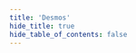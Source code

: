 ```yaml
---
title: 'Desmos'
hide_title: true
hide_table_of_contents: false
---
```



<ChainLayout>
  <ChainHero
    name="Desmos"
    iconUrl="img/desmos-icon.svg"
    bgColor="#E97E58"
    scope="mainnet"
    chainId="desmos-mainnet"
    nodeVersion="v7.1.0"
    token=""
    stakeUrl=""
    restakeUrl=""
    websiteUrl="https://desmos.network/"
    githubUrl="https://github.com/desmos-labs"
    xUrl="https://twitter.com/desmosnetwork"
    discordUrl="https://discord.desmos.network/"
  />

  <ProductLinks
    appUrl=""
    appImageUrl="img/products/"
    explorerUrl=""
    faucetUrl=""
  />

  <ToolsGrid
    chainName="desmos"
    scope="mainnet"
    showInstall={true}
    showUpgrade={true}
    showGenesis={true}
    showCli={true}
    showEndpoints={true}
    showStateSync={true}
    showSnapshot={true}
    showLivePeers={true}
    showSeed={true}
    showAddressBook={true}
    showExplorersList={false}
    showPublicEndpoints={false}
    showUsefulTools={false}
    showUpgradeWatcher={false}
  />

</ChainLayout>

